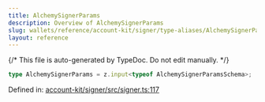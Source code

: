```yaml
---
title: AlchemySignerParams
description: Overview of AlchemySignerParams
slug: wallets/reference/account-kit/signer/type-aliases/AlchemySignerParams
layout: reference
---
```


{/* This file is auto-generated by TypeDoc. Do not edit manually. */}

```ts
type AlchemySignerParams = z.input<typeof AlchemySignerParamsSchema>;
```

Defined in: [account-kit/signer/src/signer.ts:117](https://github.com/alchemyplatform/aa-sdk/blob/0cc60e9f694c242d91befdaa2f26cdec3ee389c5/account-kit/signer/src/signer.ts#L117)
